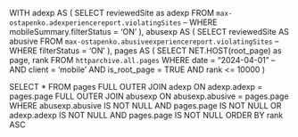 


WITH adexp AS (
  SELECT
    reviewedSite as adexp
  FROM `max-ostapenko.adexperiencereport.violatingSites`
  -- WHERE mobileSummary.filterStatus = 'ON'
), abusexp AS (
  SELECT
    reviewedSite AS abusive
  FROM `max-ostapenko.abusiveexperiencereport.violatingSites`
  -- WHERE filterStatus = 'ON'
), pages AS (
  SELECT
    NET.HOST(root_page) as page,
    rank
  FROM
    `httparchive.all.pages`
  WHERE
    date = "2024-04-01"
    --AND client = 'mobile'
    AND is_root_page = TRUE
    AND rank <= 10000
)

SELECT
  *
FROM
  pages
FULL OUTER JOIN adexp
ON adexp.adexp = pages.page
FULL OUTER JOIN abusexp
ON abusexp.abusive = pages.page
WHERE
  abusexp.abusive IS NOT NULL AND pages.page IS NOT NULL
  OR adexp.adexp IS NOT NULL AND pages.page IS NOT NULL
ORDER BY rank ASC
